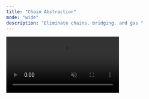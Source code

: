 ```yaml
---
title: "Chain Abstraction"
mode: "wide"
description: "Eliminate chains, bridging, and gas "
---
```


<video src="/images/omni-account-chain-abstraction.mp4" muted autoPlay loop />

Chain abstraction is the natural evolution of account abstraction. Where account abstraction aims to abstract the complexities of self-custody from the end user (seed phases, gas, etc), chain abstraction aims to take this a step further and eliminate the user’s need to understand what blockchain they are transacting on.

Rhinestone intents are most powerful when combined with a smart wallet to create a completely chain-abstracted experience for the end user. No bridging. No gas. Examples of this include:

- Lend ETH on Base using USDC on Ethereum L1 and Polygon
- Purchase an NFT on Polygon using ETH on Optimism
- Swap USDC to DEGEN using ETH from Arbitrum

## Key Features

### General-purpose Transaction Infrastructure

All smart accounts require transaction infrastructure, even smart EOAs (via EIP-7702). This is the reason ERC-4337 exists. Warp utilizes relayers to support both same-chain and crosschain transactions. This is a huge DevX improvement! One toolkit for all your smart wallet needs.

Read about Intents vs ERC-4337.

### Wide Account Support

Warp is the only chain abstraction system that does not lock developers into a specific account implementation. It is compatible with all smart account implementations and EOAs. This not only provides more freedom to developers but also allows applications to support a wider array of users with an existing smart wallet.

Check out our supported smart accounts.

### One Signature with M-to-1 Chains and Tokens 

Mix multiple input tokens, source chains, and settlement layers within a single intent. All within one signature. This allows for a truly chain-abstracted balance where intents can be funded from any support chain and with any supported token. Rhinestone aggregates existing settlement layers to provide an extensive chain abstraction service.

### Atomic and Deterministic 

Even with M-to-1 chains and tokens, and with multiple settlement layers, Rhinestone intents are atomic and deterministic. This provides a one-click experience to the end user and allows for arbitrary calldata (such as a DEX swap or DeFi interaction) to be included in the crosschain intent with guaranteed execution (because there is no slippage).

### Incredibly low latency

Rhinestone utilizes resource locks to provide unparalleled speed. User funds are pre-locked, allowing relayers to optimistically fill crosschain intents and then process the claim against the users’ origin chain account(s). This allows fills to occur in 1-2 seconds from being posted. We also provide a pre-confirmation service that allows relayers to inform applications when an intent has been successfully submitted to the chain.

Visit the [Rhinestone Intents](./rhinestone-intent-architecture) for a more thorough intent flow walkthrough.
